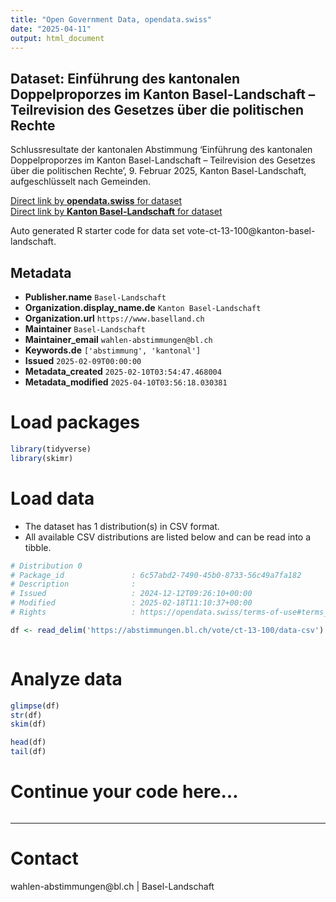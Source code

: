```yaml
---
title: "Open Government Data, opendata.swiss"
date: "2025-04-11"
output: html_document
---
```


## Dataset: Einführung des kantonalen Doppelproporzes im Kanton Basel-Landschaft – Teilrevision des Gesetzes über die politischen Rechte

Schlussresultate der kantonalen Abstimmung 'Einführung des kantonalen Doppelproporzes im Kanton Basel-Landschaft – Teilrevision des Gesetzes über die politischen Rechte', 9. Februar 2025, Kanton Basel-Landschaft, aufgeschlüsselt nach Gemeinden.

[Direct link by **opendata.swiss** for dataset](https://opendata.swiss/de/dataset/einfuhrung-des-kantonalen-doppelproporzes-im-kanton-basel-landschaft-teilrevision-des-gesetzes-)<br>
[Direct link by **Kanton Basel-Landschaft** for dataset](https://abstimmungen.bl.ch/vote/ct-13-100/data)

Auto generated R starter code for data set vote-ct-13-100@kanton-basel-landschaft.

## Metadata

- **Publisher.name** `Basel-Landschaft`
- **Organization.display_name.de** `Kanton Basel-Landschaft`
- **Organization.url** `https://www.baselland.ch`
- **Maintainer** `Basel-Landschaft`
- **Maintainer_email** `wahlen-abstimmungen@bl.ch`
- **Keywords.de** `['abstimmung', 'kantonal']`
- **Issued** `2025-02-09T00:00:00`
- **Metadata_created** `2025-02-10T03:54:47.468004`
- **Metadata_modified** `2025-04-10T03:56:18.030381`


# Load packages

```r

library(tidyverse)
library(skimr)

```

# Load data

-   The dataset has 1 distribution(s) in CSV format.
-   All available CSV distributions are listed below and can be read into a tibble.

```r

# Distribution 0
# Package_id               : 6c57abd2-7490-45b0-8733-56c49a7fa182
# Description              : 
# Issued                   : 2024-12-12T09:26:10+00:00
# Modified                 : 2025-02-18T11:10:37+00:00
# Rights                   : https://opendata.swiss/terms-of-use#terms_by

df <- read_delim('https://abstimmungen.bl.ch/vote/ct-13-100/data-csv')



```

# Analyze data

```r

glimpse(df)
str(df)
skim(df)

head(df)
tail(df)

```

# Continue your code here...

```r

```

------------------------------------------------------------------------

# Contact

wahlen-abstimmungen@bl.ch | Basel-Landschaft
